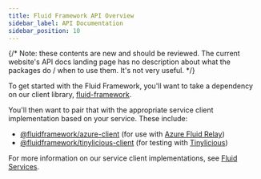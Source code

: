 ```yaml
---
title: Fluid Framework API Overview
sidebar_label: API Documentation
sidebar_position: 10
---
```


{/* Note: these contents are new and should be reviewed. The current website's API docs landing page has no description about what the packages do / when to use them. It's not very useful. */}

To get started with the Fluid Framework, you'll want to take a dependency on our client library, [fluid-framework](./fluid-framework).

You'll then want to pair that with the appropriate service client implementation based on your service.
These include:
- [@fluidframework/azure-client](./azure-client) (for use with [Azure Fluid Relay](../deployment/azure-frs))
- [@fluidframework/tinylicious-client](./tinylicious-client) (for testing with [Tinylicious](/docs/testing/tinylicious))

For more information on our service client implementations, see [Fluid Services](../deployment/service-options).
